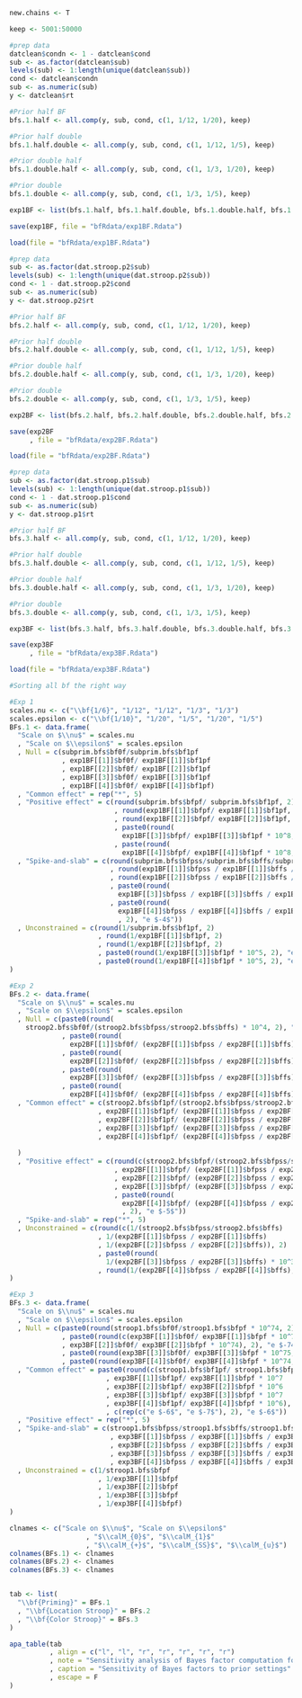 
```r
new.chains <- T
```

```r
keep <- 5001:50000

#prep data
datclean$condn <- 1 - datclean$cond
sub <- as.factor(datclean$sub)
levels(sub) <- 1:length(unique(datclean$sub))
cond <- datclean$condn
sub <- as.numeric(sub)
y <- datclean$rt
```


```r
#Prior half BF
bfs.1.half <- all.comp(y, sub, cond, c(1, 1/12, 1/20), keep)

#Prior half double
bfs.1.half.double <- all.comp(y, sub, cond, c(1, 1/12, 1/5), keep)

#Prior double half
bfs.1.double.half <- all.comp(y, sub, cond, c(1, 1/3, 1/20), keep)

#Prior double
bfs.1.double <- all.comp(y, sub, cond, c(1, 1/3, 1/5), keep)

exp1BF <- list(bfs.1.half, bfs.1.half.double, bfs.1.double.half, bfs.1.double)

save(exp1BF, file = "bfRdata/exp1BF.Rdata")
```

```r
load(file = "bfRdata/exp1BF.Rdata")
```

```r
#prep data
sub <- as.factor(dat.stroop.p2$sub)
levels(sub) <- 1:length(unique(dat.stroop.p2$sub))
cond <- 1 - dat.stroop.p2$cond
sub <- as.numeric(sub)
y <- dat.stroop.p2$rt
```


```r
#Prior half BF
bfs.2.half <- all.comp(y, sub, cond, c(1, 1/12, 1/20), keep)

#Prior half double
bfs.2.half.double <- all.comp(y, sub, cond, c(1, 1/12, 1/5), keep)

#Prior double half
bfs.2.double.half <- all.comp(y, sub, cond, c(1, 1/3, 1/20), keep)

#Prior double
bfs.2.double <- all.comp(y, sub, cond, c(1, 1/3, 1/5), keep)

exp2BF <- list(bfs.2.half, bfs.2.half.double, bfs.2.double.half, bfs.2.double)

save(exp2BF
     , file = "bfRdata/exp2BF.Rdata")
```

```r
load(file = "bfRdata/exp2BF.Rdata")
```

```r
#prep data
sub <- as.factor(dat.stroop.p1$sub)
levels(sub) <- 1:length(unique(dat.stroop.p1$sub))
cond <- 1 - dat.stroop.p1$cond
sub <- as.numeric(sub)
y <- dat.stroop.p1$rt
```


```r
#Prior half BF
bfs.3.half <- all.comp(y, sub, cond, c(1, 1/12, 1/20), keep)

#Prior half double
bfs.3.half.double <- all.comp(y, sub, cond, c(1, 1/12, 1/5), keep)

#Prior double half
bfs.3.double.half <- all.comp(y, sub, cond, c(1, 1/3, 1/20), keep)

#Prior double
bfs.3.double <- all.comp(y, sub, cond, c(1, 1/3, 1/5), keep)

exp3BF <- list(bfs.3.half, bfs.3.half.double, bfs.3.double.half, bfs.3.double)

save(exp3BF
     , file = "bfRdata/exp3BF.Rdata")
```

```r
load(file = "bfRdata/exp3BF.Rdata")
```

```r
#Sorting all bf the right way

#Exp 1
scales.nu <- c("\\bf{1/6}", "1/12", "1/12", "1/3", "1/3")
scales.epsilon <- c("\\bf{1/10}", "1/20", "1/5", "1/20", "1/5")
BFs.1 <- data.frame(
  "Scale on $\\nu$" = scales.nu
  , "Scale on $\\epsilon$" = scales.epsilon
  , Null = c(subprim.bfs$bf0f/subprim.bfs$bf1pf
             , exp1BF[[1]]$bf0f/ exp1BF[[1]]$bf1pf
             , exp1BF[[2]]$bf0f/ exp1BF[[2]]$bf1pf
             , exp1BF[[3]]$bf0f/ exp1BF[[3]]$bf1pf
             , exp1BF[[4]]$bf0f/ exp1BF[[4]]$bf1pf)
  , "Common effect" = rep("*", 5)
  , "Positive effect" = c(round(subprim.bfs$bfpf/ subprim.bfs$bf1pf, 2)
                          , round(exp1BF[[1]]$bfpf/ exp1BF[[1]]$bf1pf, 2)
                          , round(exp1BF[[2]]$bfpf/ exp1BF[[2]]$bf1pf, 2)
                          , paste0(round(
                            exp1BF[[3]]$bfpf/ exp1BF[[3]]$bf1pf * 10^8, 2), "e $-8$")
                          , paste(round(
                            exp1BF[[4]]$bfpf/ exp1BF[[4]]$bf1pf * 10^8, 2), "e $-8$"))
  , "Spike-and-slab" = c(round(subprim.bfs$bfpss/subprim.bfs$bffs/subprim.bfs$bf1pf, 2)
                         , round(exp1BF[[1]]$bfpss / exp1BF[[1]]$bffs / exp1BF[[1]]$bf1pf, 2)
                         , round(exp1BF[[2]]$bfpss / exp1BF[[2]]$bffs / exp1BF[[2]]$bf1pf, 2)
                         , paste0(round(
                           exp1BF[[3]]$bfpss / exp1BF[[3]]$bffs / exp1BF[[3]]$bf1pf, 3))
                         , paste0(round(
                           exp1BF[[4]]$bfpss / exp1BF[[4]]$bffs / exp1BF[[4]]$bf1pf * 10^4
                           , 2), "e $-4$"))
  , Unconstrained = c(round(1/subprim.bfs$bf1pf, 2)
                      , round(1/exp1BF[[1]]$bf1pf, 2)
                      , round(1/exp1BF[[2]]$bf1pf, 2)
                      , paste0(round(1/exp1BF[[3]]$bf1pf * 10^5, 2), "e $-5$")
                      , paste0(round(1/exp1BF[[4]]$bf1pf * 10^5, 2), "e $-5$"))
)

#Exp 2
BFs.2 <- data.frame(
  "Scale on $\\nu$" = scales.nu
  , "Scale on $\\epsilon$" = scales.epsilon
  , Null = c(paste0(round(
    stroop2.bfs$bf0f/(stroop2.bfs$bfpss/stroop2.bfs$bffs) * 10^4, 2), "e $-4$")
             , paste0(round(
               exp2BF[[1]]$bf0f/ (exp2BF[[1]]$bfpss / exp2BF[[1]]$bffs) * 10^4, 2), "e $-4$")
             , paste0(round(
               exp2BF[[2]]$bf0f/ (exp2BF[[2]]$bfpss / exp2BF[[2]]$bffs) * 10^4, 2), "e $-4$")
             , paste0(round(
               exp2BF[[3]]$bf0f/ (exp2BF[[3]]$bfpss / exp2BF[[3]]$bffs) * 10^4, 2), "e $-5$")
             , paste0(round(
               exp2BF[[4]]$bf0f/ (exp2BF[[4]]$bfpss / exp2BF[[4]]$bffs) * 10^3, 2), "e $-3$"))
  , "Common effect" = c(stroop2.bfs$bf1pf/(stroop2.bfs$bfpss/stroop2.bfs$bffs)
                      , exp2BF[[1]]$bf1pf/ (exp2BF[[1]]$bfpss / exp2BF[[1]]$bffs)
                      , exp2BF[[2]]$bf1pf/ (exp2BF[[2]]$bfpss / exp2BF[[2]]$bffs)
                      , exp2BF[[3]]$bf1pf/ (exp2BF[[3]]$bfpss / exp2BF[[3]]$bffs)
                      , exp2BF[[4]]$bf1pf/ (exp2BF[[4]]$bfpss / exp2BF[[4]]$bffs)
    
  )
  , "Positive effect" = c(round(c(stroop2.bfs$bfpf/(stroop2.bfs$bfpss/stroop2.bfs$bffs)
                          , exp2BF[[1]]$bfpf/ (exp2BF[[1]]$bfpss / exp2BF[[1]]$bffs)
                          , exp2BF[[2]]$bfpf/ (exp2BF[[2]]$bfpss / exp2BF[[2]]$bffs)
                          , exp2BF[[3]]$bfpf/ (exp2BF[[3]]$bfpss / exp2BF[[3]]$bffs)), 2)
                          , paste0(round(
                            exp2BF[[4]]$bfpf/ (exp2BF[[4]]$bfpss / exp2BF[[4]]$bffs) * 10^5
                            , 2), "e $-5$"))
  , "Spike-and-slab" = rep("*", 5)
  , Unconstrained = c(round(c(1/(stroop2.bfs$bfpss/stroop2.bfs$bffs)
                      , 1/(exp2BF[[1]]$bfpss / exp2BF[[1]]$bffs)
                      , 1/(exp2BF[[2]]$bfpss / exp2BF[[2]]$bffs)), 2)
                      , paste0(round(
                        1/(exp2BF[[3]]$bfpss / exp2BF[[3]]$bffs) * 10^3, 2), "e $-3$")
                      , round(1/(exp2BF[[4]]$bfpss / exp2BF[[4]]$bffs), 2))
)

#Exp 3
BFs.3 <- data.frame(
  "Scale on $\\nu$" = scales.nu
  , "Scale on $\\epsilon$" = scales.epsilon
  , Null = c(paste0(round(stroop1.bfs$bf0f/stroop1.bfs$bfpf * 10^74, 2), "e $-74$")
             , paste0(round(c(exp3BF[[1]]$bf0f/ exp3BF[[1]]$bfpf * 10^74
             , exp3BF[[2]]$bf0f/ exp3BF[[2]]$bfpf * 10^74), 2), "e $-74$")
             , paste0(round(exp3BF[[3]]$bf0f/ exp3BF[[3]]$bfpf * 10^75, 2), "e $-75$")
             , paste0(round(exp3BF[[4]]$bf0f/ exp3BF[[4]]$bfpf * 10^74, 2), "e $-74$"))
  , "Common effect" = paste0(round(c(stroop1.bfs$bf1pf/ stroop1.bfs$bfpf * 10^6
                        , exp3BF[[1]]$bf1pf/ exp3BF[[1]]$bfpf * 10^7
                        , exp3BF[[2]]$bf1pf/ exp3BF[[2]]$bfpf * 10^6
                        , exp3BF[[3]]$bf1pf/ exp3BF[[3]]$bfpf * 10^7
                        , exp3BF[[4]]$bf1pf/ exp3BF[[4]]$bfpf * 10^6), 2)
                        , c(rep(c("e $-6$", "e $-7$"), 2), "e $-6$"))
  , "Positive effect" = rep("*", 5)
  , "Spike-and-slab" = c(stroop1.bfs$bfpss/stroop1.bfs$bffs/stroop1.bfs$bfpf
                         , exp3BF[[1]]$bfpss / exp3BF[[1]]$bffs / exp3BF[[1]]$bfpf
                         , exp3BF[[2]]$bfpss / exp3BF[[2]]$bffs / exp3BF[[2]]$bfpf
                         , exp3BF[[3]]$bfpss / exp3BF[[3]]$bffs / exp3BF[[3]]$bfpf
                         , exp3BF[[4]]$bfpss / exp3BF[[4]]$bffs / exp3BF[[4]]$bfpf)
  , Unconstrained = c(1/stroop1.bfs$bfpf
                      , 1/exp3BF[[1]]$bfpf
                      , 1/exp3BF[[2]]$bfpf
                      , 1/exp3BF[[3]]$bfpf
                      , 1/exp3BF[[4]]$bfpf)
)

clnames <- c("Scale on $\\nu$", "Scale on $\\epsilon$"
                   , "$\\calM_{0}$", "$\\calM_{1}$"
                   , "$\\calM_{+}$", "$\\calM_{SS}$", "$\\calM_{u}$")
colnames(BFs.1) <- clnames
colnames(BFs.2) <- clnames
colnames(BFs.3) <- clnames


tab <- list(
  "\\bf{Priming}" = BFs.1
  , "\\bf{Location Stroop}" = BFs.2
  , "\\bf{Color Stroop}" = BFs.3
)

apa_table(tab
          , align = c("l", "l", "r", "r", "r", "r", "r")
          , note = "Sensitivity analysis of Bayes factor computation for all three data sets. Different settings of the scales on $\\nu$ and $\\epsilon$ represent a reasonable range of priors around the setting used for the main analysis (bold). The askerisks mark the winning model for each data set for the original analysis, and Bayes factors are computed for comparison to this model."
          , caption = "Sensitivity of Bayes factors to prior settings"
          , escape = F
)
```
